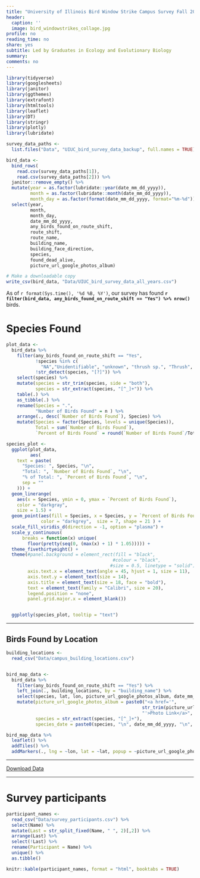 ```yaml
---
title: "University of Illinois Bird Window Strike Campus Survey Fall 2019-2020"
header:
  caption: ''
  image: bird_windowstrikes_collage.jpg
profile: no
reading_time: no
share: yes
subtitle: Led by Graduates in Ecology and Evolutionary Biology
summary: 
comments: no
---
```


```r

library(tidyverse)
library(googlesheets)
library(janitor)
library(ggthemes)
library(extrafont)
library(htmltools)
library(leaflet)
library(DT)
library(stringr)
library(plotly)
library(lubridate)

survey_data_paths <-
  list.files("Data", "UIUC_bird_survey_data_backup", full.names = TRUE)

bird_data <-
  bind_rows(
    read.csv(survey_data_paths[1]),
    read.csv(survey_data_paths[2])) %>%
  janitor::remove_empty() %>% 
  mutate(year = as.factor(lubridate::year(date_mm_dd_yyyy)),
         month = as.factor(lubridate::month(date_mm_dd_yyyy)),
         month_day = as.factor(format(date_mm_dd_yyyy, format="%m-%d"))) %>%
  select(year,
         month,
         month_day,
         date_mm_dd_yyyy,
         any_birds_found_on_route_shift,
         route_shift,
         route_name,
         building_name,
         building_face_direction,
         species,
         found_dead_alive,
         picture_url_google_photos_album)

# Make a downloadable copy
write_csv(bird_data, "Data/UIUC_bird_survey_data_all_years.csv")

```
As of `r format(Sys.time(), '%d %B, %Y')`, our survey has found __`r filter(bird_data, any_birds_found_on_route_shift == "Yes") %>% nrow()`__ birds.

# Species Found
```r

plot_data <-
  bird_data %>%
    filter(any_birds_found_on_route_shift == "Yes",
           !species %in% c(
             "NA","Unidentifiable", "unknown", "thrush sp.", "Thrush", "Warbler"),
           !str_detect(species, "[?]")) %>%
    select(species) %>%
    mutate(species = str_trim(species, side = "both"),
           species = str_extract(species, "[^_]+")) %>%
    table(.) %>%
    as_tibble(.) %>%
    rename(Species = ".",
           "Number of Birds Found" = n ) %>%
    arrange(., desc(`Number of Birds Found`), Species) %>%
    mutate(Species = factor(Species, levels = unique(Species)),
           Total = sum(`Number of Birds Found`),
           `Percent of Birds Found` = round(`Number of Birds Found`/Total*100, 1)) 

species_plot <-
  ggplot(plot_data,
         aes(
    text = paste(
      "Species: ", Species, "\n",
      "Total: ", `Number of Birds Found`, "\n",
      "% of Total: ", `Percent of Birds Found`, "\n",
      sep = ""
    ))) +
  geom_linerange(
    aes(x = Species, ymin = 0, ymax = `Percent of Birds Found`),
    color = "darkgray",
    size = 1.5) +
  geom_point(aes(fill = Species, x = Species, y = `Percent of Birds Found`),
             color = "darkgrey",  size = 7, shape = 21 ) +
  scale_fill_viridis_d(direction = -1, option = "plasma") +
  scale_y_continuous(
      breaks = function(x) unique(
        floor(pretty(seq(0, (max(x) + 1) * 1.05))))) +
  theme_fivethirtyeight() + 
  theme(#panel.background = element_rect(fill = "black",
                                        #colour = "black",
                                       #size = 0.5, linetype = "solid"),
        axis.text.x = element_text(angle = 45, hjust = 1, size = 11),
        axis.text.y = element_text(size = 14),
        axis.title = element_text(size = 18, face = "bold"),
        text = element_text(family = "Calibri", size = 20),
        legend.position = "none",
        panel.grid.major.x = element_blank())


  ggplotly(species_plot, tooltip = "text")


```

***

## Birds Found by Location

```r

building_locations <- 
  read_csv("Data/campus_building_locations.csv") 


bird_map_data <- 
  bird_data %>% 
    filter(any_birds_found_on_route_shift == "Yes") %>% 
    left_join(., building_locations, by = "building_name") %>% 
    select(species, lat, lon, picture_url_google_photos_album, date_mm_dd_yyyy) %>% 
    mutate(picture_url_google_photos_album = paste0("<a href='",
                                                   str_trim(picture_url_google_photos_album),
                                                   "'>Photo Link</a>", sep = "" ),
           species = str_extract(species, "[^_]+"),
           species_date = paste0(species, "\n", date_mm_dd_yyyy, "\n", sep = " ")) 

bird_map_data %>% 
  leaflet() %>%
  addTiles() %>%
  addMarkers(., lng = ~lon, lat = ~lat, popup = ~picture_url_google_photos_album, label = ~htmlEscape(species_date), clusterOptions = markerClusterOptions()) 

```

***

[Download Data](Data/UIUC_bird_survey_data_all_years.csv)

***

# Survey participants 
```r
participant_names <-
  read_csv("Data/survey_participants.csv") %>% 
  select(Name) %>%
  mutate(Last = str_split_fixed(Name, " ", 2)[,2]) %>%
  arrange(Last) %>% 
  select(!Last) %>%
  rename(Participant = Name) %>% 
  unique() %>% 
  as.tibble()

knitr::kable(participant_names, format = "html", booktabs = TRUE)
```
